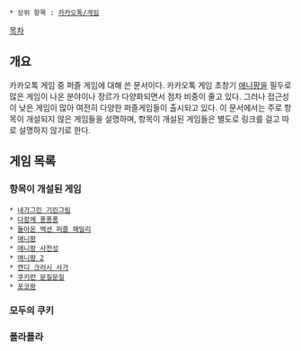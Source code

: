  * 상위 항목 : [[카카오톡/게임]]

[[목차]]

== 개요 ==

카카오톡 게임 중 퍼즐 게임에 대해 쓴 문서이다. 카카오톡 게임 초창기 [[애니팡]]을 필두로 많은 게임이 나온 분야이나 장르가 다양화되면서 점차 비중이 줄고 있다. 그러나 접근성이 낮은 게임이 많아 여전히 다양한 퍼즐게임들이 출시되고 있다.
이 문서에서는 주로 항목이 개설되지 않은 게임들을 설명하며, 항목이 개설된 게임들은 별도로 링크를 걸고 따로 설명하지 않기로 한다. 

== 게임 목록 ==

=== 항목이 개설된 게임 ===

 * [[내가그린 기린그림]]
 * [[다함께 퐁퐁퐁]]
 * [[돌아온 액션 퍼즐 패밀리]]
 * [[애니팡]]
 * [[애니팡 사천성]]
 * [[애니팡 2]]
 * [[캔디 크러시 사가]]
 * [[쿠키런 문질문질]]
 * [[포코팡]]
=== 모두의 쿠키 ===

=== 폴라폴라 ===

